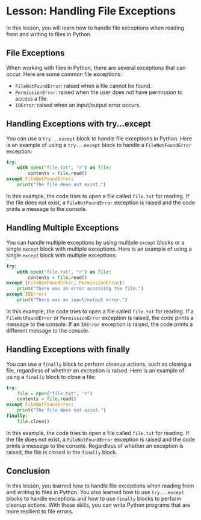 # Lesson: Handling File Exceptions

In this lesson, you will learn how to handle file exceptions when reading from and writing to files in Python.

## File Exceptions

When working with files in Python, there are several exceptions that can occur. Here are some common file exceptions:

- `FileNotFoundError`: raised when a file cannot be found.
- `PermissionError`: raised when the user does not have permission to access a file.
- `IOError`: raised when an input/output error occurs.

## Handling Exceptions with try...except

You can use a `try...except` block to handle file exceptions in Python. Here is an example of using a `try...except` block to handle a `FileNotFoundError` exception:

```python
try:
    with open("file.txt", "r") as file:
        contents = file.read()
except FileNotFoundError:
    print("The file does not exist.")
```

In this example, the code tries to open a file called `file.txt` for reading. If the file does not exist, a `FileNotFoundError` exception is raised and the code prints a message to the console.

## Handling Multiple Exceptions

You can handle multiple exceptions by using multiple `except` blocks or a single `except` block with multiple exceptions. Here is an example of using a single `except` block with multiple exceptions:

```python
try:
    with open("file.txt", "r") as file:
        contents = file.read()
except (FileNotFoundError, PermissionError):
    print("There was an error accessing the file.")
except IOError:
    print("There was an input/output error.")
```

In this example, the code tries to open a file called `file.txt` for reading. If a `FileNotFoundError` or `PermissionError` exception is raised, the code prints a message to the console. If an `IOError` exception is raised, the code prints a different message to the console.

## Handling Exceptions with finally

You can use a `finally` block to perform cleanup actions, such as closing a file, regardless of whether an exception is raised. Here is an example of using a `finally` block to close a file:

```python
try:
    file = open("file.txt", "r")
    contents = file.read()
except FileNotFoundError:
    print("The file does not exist.")
finally:
    file.close()
```

In this example, the code tries to open a file called `file.txt` for reading. If the file does not exist, a `FileNotFoundError` exception is raised and the code prints a message to the console. Regardless of whether an exception is raised, the file is closed in the `finally` block.

## Conclusion

In this lesson, you learned how to handle file exceptions when reading from and writing to files in Python. You also learned how to use `try...except` blocks to handle exceptions and how to use `finally` blocks to perform cleanup actions. With these skills, you can write Python programs that are more resilient to file errors. 
